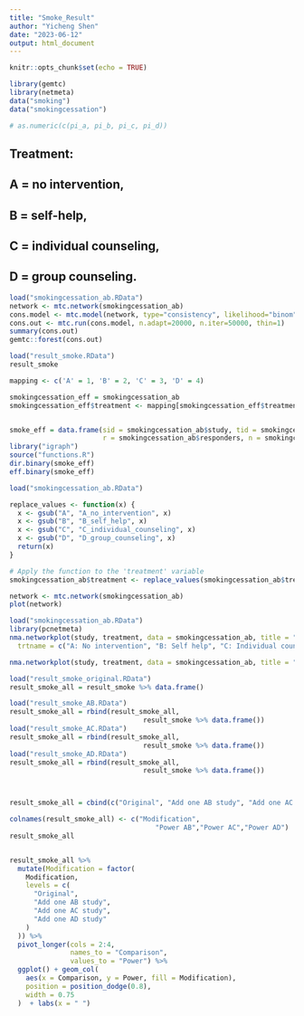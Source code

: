 ```yaml
---
title: "Smoke_Result"
author: "Yicheng Shen"
date: "2023-06-12"
output: html_document
---
```


```r
knitr::opts_chunk$set(echo = TRUE)
```

```r
library(gemtc)
library(netmeta)
data("smoking")
data("smokingcessation")

# as.numeric(c(pi_a, pi_b, pi_c, pi_d))
```

## Treatment: 
##  A = no intervention, 
##  B = self-help, 
##  C = individual counseling,
##  D = group counseling.

```r
load("smokingcessation_ab.RData")
network <- mtc.network(smokingcessation_ab)
cons.model <- mtc.model(network, type="consistency", likelihood="binom", link="logit", linearModel="random")
cons.out <- mtc.run(cons.model, n.adapt=20000, n.iter=50000, thin=1)
summary(cons.out)
gemtc::forest(cons.out)
```


```r
load("result_smoke.RData")
result_smoke
```



```r
mapping <- c('A' = 1, 'B' = 2, 'C' = 3, 'D' = 4)

smokingcessation_eff = smokingcessation_ab
smokingcessation_eff$treatment <- mapping[smokingcessation_eff$treatment]


smoke_eff = data.frame(sid = smokingcessation_ab$study, tid = smokingcessation_eff$treatment, 
                       r = smokingcessation_ab$responders, n = smokingcessation_ab$sampleSize)
library("igraph")
source("functions.R")
dir.binary(smoke_eff)
eff.binary(smoke_eff)
```

```r
load("smokingcessation_ab.RData")

replace_values <- function(x) {
  x <- gsub("A", "A_no_intervention", x)
  x <- gsub("B", "B_self_help", x)
  x <- gsub("C", "C_individual_counseling", x)
  x <- gsub("D", "D_group_counseling", x)
  return(x)
}

# Apply the function to the 'treatment' variable
smokingcessation_ab$treatment <- replace_values(smokingcessation_ab$treatment)

network <- mtc.network(smokingcessation_ab)
plot(network)
```


```r
load("smokingcessation_ab.RData")
library(pcnetmeta)
nma.networkplot(study, treatment, data = smokingcessation_ab, title = "Smoking Sessation Treatments", node.col = "orange", edge.col = "gray", adjust.thick = 10,
  trtname = c("A: No intervention", "B: Self help", "C: Individual counseling", "D: Group counseling"))

nma.networkplot(study, treatment, data = smokingcessation_ab, title = "Smoking Sessation", node.col = "orange")
```


```r
load("result_smoke_original.RData")
result_smoke_all = result_smoke %>% data.frame()

load("result_smoke_AB.RData")
result_smoke_all = rbind(result_smoke_all, 
                                 result_smoke %>% data.frame())
load("result_smoke_AC.RData")
result_smoke_all = rbind(result_smoke_all, 
                                 result_smoke %>% data.frame())
load("result_smoke_AD.RData")
result_smoke_all = rbind(result_smoke_all, 
                                 result_smoke %>% data.frame())



result_smoke_all = cbind(c("Original", "Add one AB study", "Add one AC study", "Add one AD study"), result_smoke_all)

colnames(result_smoke_all) <- c("Modification",
                                    "Power AB","Power AC","Power AD")
result_smoke_all


result_smoke_all %>%
  mutate(Modification = factor(
    Modification,
    levels = c(
      "Original",
      "Add one AB study",
      "Add one AC study",
      "Add one AD study"
    )
  )) %>%
  pivot_longer(cols = 2:4,
               names_to = "Comparison",
               values_to = "Power") %>%
  ggplot() + geom_col(
    aes(x = Comparison, y = Power, fill = Modification),
    position = position_dodge(0.8),
    width = 0.75
  )  + labs(x = " ")
```







